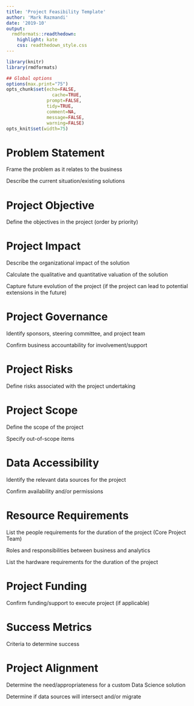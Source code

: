 ---
title: 'Project Feasibility Template'
author: 'Mark Razmandi'
date: '2019-10'
output:
  rmdformats::readthedown:
    highlight: kate
    css: readthedown_style.css
---


```{r knitr_init, echo=FALSE, cache=FALSE}
library(knitr)
library(rmdformats)

## Global options
options(max.print="75")
opts_chunk$set(echo=FALSE,
	             cache=TRUE,
               prompt=FALSE,
               tidy=TRUE,
               comment=NA,
               message=FALSE,
               warning=FALSE)
opts_knit$set(width=75)
```

# Problem Statement

Frame the problem as it relates to the business

Describe the current situation/existing solutions

# Project Objective

Define the objectives in the project (order by priority)

# Project Impact

Describe the organizational impact of the solution

Calculate the qualitative and quantitative valuation of the solution

Capture future evolution of the project (if the project can lead to potential extensions in the future)

# Project Governance

Identify sponsors, steering committee, and project team

Confirm business accountability for involvement/support

# Project Risks

Define risks associated with the project undertaking

# Project Scope

Define the scope of the project

Specify out-of-scope items

# Data Accessibility

Identify the relevant data sources for the project

Confirm availability and/or permissions

# Resource Requirements

List the people requirements for the duration of the project (Core Project Team)

Roles and responsibilities between business and analytics

List the hardware requirements for the duration of the project

# Project Funding

Confirm funding/support to execute project (if applicable)

# Success Metrics

Criteria to determine success

# Project Alignment

Determine the need/appropriateness for a custom Data Science solution

Determine if data sources will intersect and/or migrate

